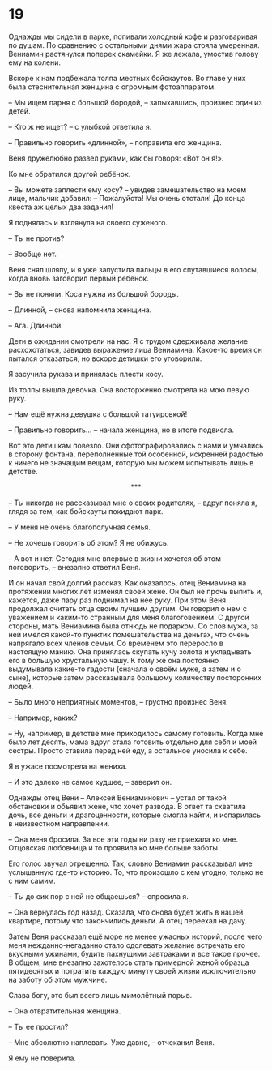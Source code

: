 # 19 {-}

Однажды мы сидели в парке, попивали холодный кофе и разговаривая по душам. По сравнению с остальными днями жара стояла умеренная. Вениамин растянулся поперек скамейки. Я же лежала, умостив голову ему на колени.

Вскоре к нам подбежала толпа местных бойскаутов. Во главе у них была стеснительная женщина с огромным фотоаппаратом.

– Мы ищем парня с большой бородой, – запыхавшись, произнес один из детей.

– Кто ж не ищет? – с улыбкой ответила я.

– Правильно говорить «длинной», – поправила его женщина.

Веня дружелюбно развел руками, как бы говоря: «Вот он я!».

Ко мне обратился другой ребёнок.

– Вы можете заплести ему косу? – увидев замешательство на моем лице, мальчик добавил: – Пожалуйста! Мы очень отстали! До конца квеста аж целых два задания!

Я поднялась и взглянула на своего суженого.

– Ты не против?

– Вообще нет.

Веня снял шляпу, и я уже запустила пальцы в его спутавшиеся волосы, когда вновь заговорил первый ребёнок.

– Вы не поняли. Коса нужна из большой бороды.

– Длинной, – снова напомнила женщина.

– Ага. Длинной.

Дети в ожидании смотрели на нас. Я с трудом сдерживала желание расхохотаться, завидев выражение лица Вениамина. Какое-то время он пытался отказаться, но вскоре детишки его уговорили.

Я засучила рукава и принялась плести косу.

Из толпы вышла девочка. Она восторженно смотрела на мою левую руку.

– Нам ещё нужна девушка с большой татуировкой!	

– Правильно говорить… – начала женщина, но в итоге подвисла.

Вот это детишкам повезло. Они сфотографировались с нами и умчались в сторону фонтана, переполненные той особенной, искренней радостью к ничего не значащим вещам, которую мы можем испытывать лишь в детстве.

<div style="text-align: center;">***</div>

– Ты никогда не рассказывал мне о своих родителях, – вдруг поняла я, глядя за тем, как бойскауты покидают парк.

– У меня не очень благополучная семья.

– Не хочешь говорить об этом? Я не обижусь.

– А вот и нет. Сегодня мне впервые в жизни хочется об этом поговорить, – внезапно ответил Веня.

И он начал свой долгий рассказ. Как оказалось, отец Вениамина на протяжении многих лет изменял своей жене. Он был не прочь выпить и, кажется, даже пару раз поднимал на нее руку. При этом Веня продолжал считать отца своим лучшим другим. Он говорил о нем с уважением и каким-то странным для меня благоговением. С другой стороны, мать Вениамина была отнюдь не подарком. Со слов мужа, за ней имелся какой-то пунктик помешательства на деньгах, что очень напрягало всех членов семьи. Со временем это переросло в настоящую манию. Она принялась скупать кучу золота и укладывать его в большую хрустальную чашу. К тому же она постоянно выдумывала какие-то гадости (сначала о своём муже, а затем и о сыне), которые затем рассказывала большому количеству посторонних людей.

– Было много неприятных моментов, – грустно произнес Веня.

– Например, каких?

– Ну, например, в детстве мне приходилось самому готовить. Когда мне было лет десять, мама вдруг стала готовить отдельно для себя и моей сестры. Просто ставила перед ней еду, а остальное уносила к себе.

Я в ужасе посмотрела на жениха.

– И это далеко не самое худшее, – заверил он.

Однажды отец Вени – Алексей Вениаминович – устал от такой обстановки и объявил жене, что хочет развода. В ответ та схватила дочь, все деньги и драгоценности, которые смогла найти, и испарилась в неизвестном направлении.

– Она меня бросила. За все эти годы ни разу не приехала ко мне. Отцовская любовница и то проявила ко мне больше заботы.

Его голос звучал отрешенно. Так, словно Вениамин рассказывал мне услышанную где-то историю. То, что произошло с кем угодно, только не с ним самим.

– Ты до сих пор с ней не общаешься? – спросила я.

– Она вернулась год назад. Сказала, что снова будет жить в нашей квартире, потому что закончились деньги. А отец переехал на дачу.

Затем Веня рассказал ещё море не менее ужасных историй, после чего меня нежданно-негаданно стало одолевать желание встречать его вкусными ужинами, будить пахнущими завтраками и все такое прочее. В общем, мне внезапно захотелось стать примерной женой образца пятидесятых и потратить каждую минуту своей жизни исключительно на заботу об этом мужчине.

Слава богу, это был всего лишь мимолётный порыв.

– Она отвратительная женщина.

– Ты ее простил?

– Мне абсолютно наплевать. Уже давно, – отчеканил Веня.

Я ему не поверила.


